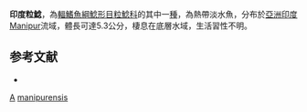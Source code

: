 {{Speciesbox 
| taxon = Akysis manipurensis
| status = DD
| status_system = IUCN3.1
| authority = [[Arunkumar|Arunkumar]], 2000
| synonyms = 
}}
'''印度粒鯰'''，為[[輻鰭魚綱|輻鰭魚綱]][[鯰形目|鯰形目]][[粒鯰科|粒鯰科]]的其中一[[種|種]]，為熱帶淡水魚，分布於[[亞洲|亞洲]][[印度|印度]]Manipur流域，體長可達5.3公分，棲息在底層水域，生活習性不明。

==参考文献==
*{{FishBase_species|genus=Akysis|species=manipurensis|year=2015|month=2}}

{{Taxonbar}}

[[Category:2000年描述的鱼类|A]]
[[Category:粒鯰屬|manipurensis]]